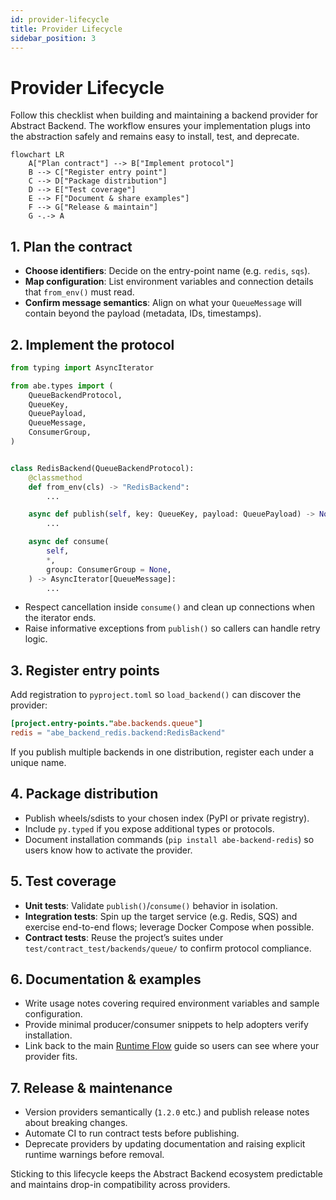 ```yaml
---
id: provider-lifecycle
title: Provider Lifecycle
sidebar_position: 3
---
```


# Provider Lifecycle

Follow this checklist when building and maintaining a backend provider for Abstract Backend. The workflow ensures your implementation plugs into the abstraction safely and remains easy to install, test, and deprecate.

```mermaid
flowchart LR
    A["Plan contract"] --> B["Implement protocol"]
    B --> C["Register entry point"]
    C --> D["Package distribution"]
    D --> E["Test coverage"]
    E --> F["Document & share examples"]
    F --> G["Release & maintain"]
    G -.-> A
```

## 1. Plan the contract

- **Choose identifiers**: Decide on the entry-point name (e.g. `redis`, `sqs`).
- **Map configuration**: List environment variables and connection details that `from_env()` must read.
- **Confirm message semantics**: Align on what your `QueueMessage` will contain beyond the payload (metadata, IDs, timestamps).

## 2. Implement the protocol

```python
from typing import AsyncIterator

from abe.types import (
    QueueBackendProtocol,
    QueueKey,
    QueuePayload,
    QueueMessage,
    ConsumerGroup,
)


class RedisBackend(QueueBackendProtocol):
    @classmethod
    def from_env(cls) -> "RedisBackend":
        ...

    async def publish(self, key: QueueKey, payload: QueuePayload) -> None:
        ...

    async def consume(
        self,
        *,
        group: ConsumerGroup = None,
    ) -> AsyncIterator[QueueMessage]:
        ...
```

- Respect cancellation inside `consume()` and clean up connections when the iterator ends.
- Raise informative exceptions from `publish()` so callers can handle retry logic.

## 3. Register entry points

Add registration to `pyproject.toml` so `load_backend()` can discover the provider:

```toml
[project.entry-points."abe.backends.queue"]
redis = "abe_backend_redis.backend:RedisBackend"
```

If you publish multiple backends in one distribution, register each under a unique name.

## 4. Package distribution

- Publish wheels/sdists to your chosen index (PyPI or private registry).
- Include `py.typed` if you expose additional types or protocols.
- Document installation commands (`pip install abe-backend-redis`) so users know how to activate the provider.

## 5. Test coverage

- **Unit tests**: Validate `publish()`/`consume()` behavior in isolation.
- **Integration tests**: Spin up the target service (e.g. Redis, SQS) and exercise end-to-end flows; leverage Docker Compose when possible.
- **Contract tests**: Reuse the project’s suites under `test/contract_test/backends/queue/` to confirm protocol compliance.

## 6. Documentation & examples

- Write usage notes covering required environment variables and sample configuration.
- Provide minimal producer/consumer snippets to help adopters verify installation.
- Link back to the main [Runtime Flow](./runtime-flow.mdx) guide so users can see where your provider fits.

## 7. Release & maintenance

- Version providers semantically (`1.2.0` etc.) and publish release notes about breaking changes.
- Automate CI to run contract tests before publishing.
- Deprecate providers by updating documentation and raising explicit runtime warnings before removal.

Sticking to this lifecycle keeps the Abstract Backend ecosystem predictable and maintains drop-in compatibility across providers.
